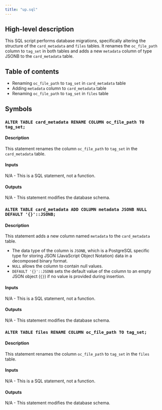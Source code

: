 ```yaml
---
title: "up.sql"
---
```


## High-level description
This SQL script performs database migrations, specifically altering the structure of the `card_metadata` and `files` tables. It renames the `oc_file_path` column to `tag_set` in both tables and adds a new `metadata` column of type JSONB to the `card_metadata` table.

## Table of contents
- Renaming `oc_file_path` to `tag_set` in `card_metadata` table
- Adding `metadata` column to `card_metadata` table
- Renaming `oc_file_path` to `tag_set` in `files` table

## Symbols

### `ALTER TABLE card_metadata RENAME COLUMN oc_file_path TO tag_set;`
#### Description
This statement renames the column `oc_file_path` to `tag_set` in the `card_metadata` table.

#### Inputs
N/A - This is a SQL statement, not a function.

#### Outputs
N/A - This statement modifies the database schema.

### `ALTER TABLE card_metadata ADD COLUMN metadata JSONB NULL DEFAULT '{}'::JSONB;`
#### Description
This statement adds a new column named `metadata` to the `card_metadata` table. 
- The data type of the column is `JSONB`, which is a PostgreSQL specific type for storing JSON (JavaScript Object Notation) data in a decomposed binary format.
- `NULL` allows the column to contain null values.
- `DEFAULT '{}'::JSONB` sets the default value of the column to an empty JSON object (`{}`) if no value is provided during insertion.

#### Inputs
N/A - This is a SQL statement, not a function.

#### Outputs
N/A - This statement modifies the database schema.

### `ALTER TABLE files RENAME COLUMN oc_file_path TO tag_set;`
#### Description
This statement renames the column `oc_file_path` to `tag_set` in the `files` table.

#### Inputs
N/A - This is a SQL statement, not a function.

#### Outputs
N/A - This statement modifies the database schema.
